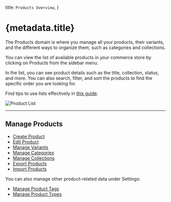   title: `Products Overview`,
}

# {metadata.title}

The Products domain is where you manage all your products, their variants, and the different ways to organize them, such as categories and collections.

You can view the list of available products in your commerce store by clicking on Products from the sidebar menu.

In the list, you can see product details such as the title, collection, status, and more. You can also search, filter, and sort the products to find the specific order you are looking for.

<Note title="Tip">

Find tips to use lists effectively in [this guide](../tips/lists/page.mdx).

</Note>

![Product List](https://res.cloudinary.com/dza7lstvk/image/upload/v1739530936/User%20Guide/Screenshot_2025-02-14_at_1.01.35_PM_ecyltl.png)

---

## Manage Products

- [Create Product](./create/page.mdx)
- [Edit Product](./edit/page.mdx)
- [Manage Variants](./variants/page.mdx)
- [Manage Categories](./categories/page.mdx)
- [Manage Collections](./collections/page.mdx)
- [Export Products](./export/page.mdx)
- [Import Products](./import/page.mdx)

You can also manage other product-related data under Settings:

- [Manage Product Tags](../settings/product-tags/page.mdx)
- [Manage Product Types](../settings/product-types/page.mdx)
